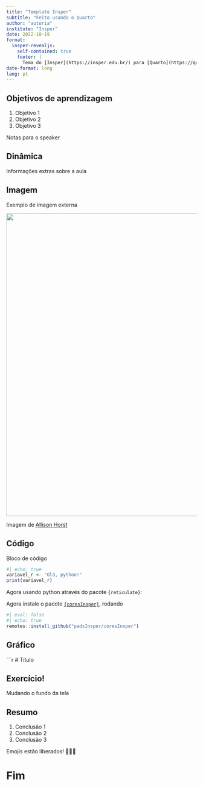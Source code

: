 ```yaml
---
title: "Template Insper"
subtitle: "Feito usando o Quarto"
author: "autoria"
institute: "Insper"
date: 2022-10-19
format: 
  insper-revealjs:
    self-contained: true
    footer: |
      Tema do [Insper](https://insper.edu.br/) para [Quarto](https://quarto.org/docs/presentations/revealjs/index.html). Código no [GitHub](https://github.com/padsInsper/quarto-insper-theme).
date-format: long
lang: pt
---
```


## Objetivos de aprendizagem

1. Objetivo 1
1. Objetivo 2
1. Objetivo 3

::: notes

Notas para o speaker

:::

## Dinâmica

Informações extras sobre a aula

## Imagem

Exemplo de imagem externa

![](https://cdn.myportfolio.com/45214904-6a61-4e23-98d6-b140f8654a40/e30b11d8-cb89-4229-87e5-6dad81e6dcf8_rw_1920.jpg?h=abaa7994e093570cf2aa36408f3e1121){fig-align="center" width="800"}

::: aside

Imagem de [Allison Horst](https://allisonhorst.com)

:::

## Código

Bloco de código

```r
#| echo: true
variavel_r <- "Olá, python!"
print(variavel_r)
```

Agora usando python através do pacote `{reticulate}`:



Agora instale o pacote [`{coresInsper}`](https://padsInsper/coresInsper), rodando

```r
#| eval: false
#| echo: true
remotes::install_github("padsInsper/coresInsper")
```

## Gráfico

```r


# Título

## Exercício! {background-color="#E6E7E8"}

Mudando o fundo da tela

## Resumo

1. Conclusão 1
1. Conclusão 2
1. Conclusão 3

Emojis estão liberados! 🎉🎉🎉

# Fim